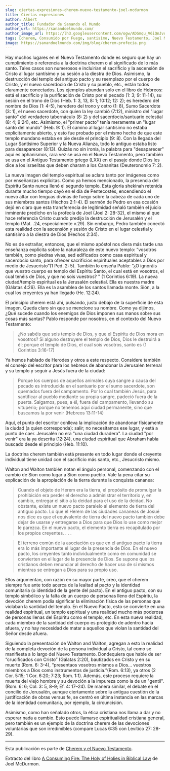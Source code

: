 ```yaml
---
slug: ciertas-expresiones-cherem-nuevo-testamento-joel-mcdurmon
title: Ciertas expresiones
author: Albert
author_title: Fundador de Sanando el Mundo
author_url: https://sanandoelmundo.com/
author_image_url: https://lh3.googleusercontent.com/ogw/ADGmqu_V6iQnJvuIOUFQJ8ebZQW6vvBd8lk0fipmF92Z
tags: [cherem, Consumido por Fuego, santisimo, Nuevo Testamento, Joel McDurmon]
image: https://sanandoelmundo.com/img/blog/cherem-profecia.png
---
```



<Redirect to="/articles/ciertas-expresiones" />

Hay muchos lugares en el Nuevo Testamento donde es seguro que hay un cumplimiento o referencia a la doctrina cherem o al significado de lo más santo. Tales casos son numerosos e incluirían el sacrificio y la ascensión de Cristo al lugar santísimo y su sesión a la diestra de Dios. Asimismo, la destrucción del templo del antiguo pacto y su reemplazo por el cuerpo de Cristo, y el nuevo sacerdocio de Cristo y su pueblo, etc., están todos claramente conectados. Los ejemplos abundan solo en el libro de Hebreos: está el sacrificio y la purificación de Cristo por el pecado (1: 3; 9: 11-14), su sesión en el trono de Dios (Heb. 1: 3, 13, 8: 1; 10:12; 12: 2); es heredero del nombre de Dios (1: 4-5), heredero del trono y cetro (1: 8), Sumo Sacerdote (3: 1), el nuevo sacerdote, con quien la ley cambió (7:12), ministro del "lugar santo" del verdadero tabernáculo (8: 2) y del sacerdocio/santuario celestial (8: 4; 9:24), etc. Asimismo, el "primer pacto" tenía meramente un "lugar santo del mundo" (Heb. 9: 1). El camino al lugar santísimo no estaba explícitamente abierto, y esto fue probado por el mismo hecho de que este templo mundano estaba en pie desde el principio (9: 8). Con la llegada del Lugar Santísimo Superior y la Nueva Alianza, todo lo antiguo estaba listo para desaparecer (8:13). Quizás no sin ironía, la palabra para "desaparecer" aquí es aphanismos, rara vez se usa en el Nuevo Testamento, pero también se usa en el Antiguo Testamento griego (LXX) en el pasaje donde Dios les dice a los israelitas que deben charam a los Cananitas (Deuteronomio 7: 2).

<!--truncate-->

La nueva imagen del templo espiritual se aclara tanto por imágenes como por enseñanzas explícitas. Como ya hemos mencionado, la presencia del Espíritu Santo nunca llenó el segundo templo. Esta gloria shekinah retenida durante mucho tiempo cayó en el día de Pentecostés, encendiendo el nuevo altar con lenguas divinas de fuego sobre la cabeza de cada uno de sus miembros santos (Hechos 2:1-4). El sermón de Pedro en esa ocasión dejó en claro que esta transferencia de legitimidad señaló también el juicio inminente predicho en la profecía de Joel (Joel 2: 28-32), el mismo al que hace referencia Cristo cuando predijo la destrucción de Jerusalén y el templo (Mat. .24, especialmente v.29). Sin embargo, Pedro también conectó esta realidad con la ascensión y sesión de Cristo en el lugar celestial y santísimo a la diestra de Dios (Hechos 2:34).

No es de extrañar, entonces, que el mismo apóstol nos diera más tarde una enseñanza explícita sobre la naturaleza de este nuevo templo: “vosotros también, como piedras vivas, sed edificados como casa espiritual y sacerdocio santo, para ofrecer sacrificios espirituales aceptables a Dios por medio de Jesucristo”(1 Ped. 2: 5). También lo enseña Pablo: “¿O ignoráis que vuestro cuerpo es templo del Espíritu Santo, el cual está en vosotros, el cual tenéis de Dios, y que no sois vuestros? " (1 Corintios 6:19). La nueva ciudad/templo espiritual es la Jerusalén celestial. Ella es nuestra madre (Gálatas 4:26). Ella es la asamblea de los santos llamada monte. Sión, a la cual los creyentes ya han llegado (He. 12:24).

El principio cherem está ahí, pulsando, justo debajo de la superficie de esta imagen. Queda claro sin que se mencione su nombre. Como ya dijimos, ¿Qué sucede cuando los enemigos de Dios imponen sus manos sobre sus cosas más santas? Pablo responde por nosotros, en el contexto del Nuevo Testamento:

> ¿No sabéis que sois templo de Dios, y que el Espíritu de Dios mora en vosotros? Si alguno destruyere el templo de Dios, Dios le destruirá a él; porque el templo de Dios, el cual sois vosotros, santo es (1 Corintios 3:16-17)

Ya hemos hablado de Herodes y otros a este respecto. Considere también el consejo del escritor para los hebreos de abandonar la Jerusalén terrenal y su templo y seguir a Jesús fuera de la ciudad:

> Porque los cuerpos de aquellos animales cuya sangre a causa del pecado es introducida en el santuario por el sumo sacerdote, son quemados fuera del campamento. Por lo cual también Jesús, para santificar al pueblo mediante su propia sangre, padeció fuera de la puerta. Salgamos, pues, a él, fuera del campamento, llevando su vituperio; porque no tenemos aquí ciudad permanente, sino que buscamos la por venir (Hebreos 13:11-14)

Aquí, el punto del escritor conlleva la implicación de abandonar físicamente la ciudad (a quien corresponda): salir; no necesitamos ese lugar, y está a punto de caer. Jerusalén no era "una ciudad duradera". La ciudad "por venir" era la ya descrita (12:24), una ciudad espiritual que Abraham había buscado desde el principio (Heb. 11:10).

La doctrina cherem también está presente en todo lugar donde el creyente individual tiene unidad con el sacrificio más santo, etc., Jesucristo mismo.

Walton and Walton también notan el ángulo personal, comenzando con el cambio de Sion como lugar a Sion como pueblo. Vale la pena citar su explicación de la apropiación de la tierra durante la conquista cananea:

> Cuando el objeto de Herem era la tierra, el propósito de promulgar la prohibición era perder el derecho a administrar el territorio y, en cambio, entregar el sitio a la deidad para el uso de la deidad. No obstante, existe un nuevo pacto paralelo al elemento de tierra del antiguo pacto. Lo que el Herem de las ciudades cananeas de Josué nos dice es que el equivalente de tierra del nuevo pacto también debe dejar de usarse y entregarse a Dios para que Dios lo use como mejor le parezca. En el nuevo pacto, el elemento tierra es recapitulado por los propios creyentes. . . .

> El terreno común de la asociación es que en el antiguo pacto la tierra era lo más importante el lugar de la presencia de Dios. En el nuevo pacto, los creyentes tanto individualmente como en comunidad se convierten en el lugar de la presencia de Dios. Se supone que los cristianos deben renunciar al derecho de hacer uso de sí mismos mientras se entregan a Dios para su propio uso.

Ellos argumentan, con razón en su mayor parte, creo, que el cherem siempre fue ante todo acerca de la lealtad al pacto y la identidad comunitaria (o identidad de la gente del pacto). En el antiguo pacto, con su templo simbólico y la falta de un cuerpo de personas lleno del Espíritu, la devoción cherem podía significar la eliminación física de las personas que violaban la santidad del templo. En el Nuevo Pacto, esto se convierte en una realidad espiritual, un templo espiritual y una realidad mucho más poderosa de personas llenas del Espíritu como el templo, etc. En esta nueva realidad, cada miembro de la santidad del cuerpo es protegido de adentro hacia afuera, y no hay necesidad de matar a aquellos que violan la santidad del Señor desde afuera.

Siguiendo la presentación de Walton and Walton, agregan a esto la realidad de la completa devoción de la persona individual a Cristo, tal como se manifiesta a lo largo del Nuevo Testamento. Dondequiera que hable de ser “crucificados con Cristo” (Gálatas 2:20), bautizados en Cristo y en su muerte (Rom. 6: 3-4), “presentaos vosotros mismos a Dios... vuestros miembros a Dios como instrumentos de justicia.”(Rom. 6:13), ya otros (2 Cor. 5:15; 1 Cor. 6:20; 7:23; Rom. 1:1). Además, este proceso requiere la muerte del viejo hombre y su devoción a la impureza como la de un "gentil". (Rom. 6: 6; Col. 3: 5, 8–9; Ef. 4: 17–24). De manera similar, el debate en el concilio de Jerusalén, aunque ciertamente sobre la antigua cuestión de la justificación de obras versus fe, se centró en última instancia en las marcas de la identidad comunitaria, por ejemplo, la circuncisión.

Asimismo, como han señalado otros, la ética cristiana nos llama a dar y no esperar nada a cambio. Esto puede llamarse espiritualidad cristiana general, pero también es un ejemplo de la doctrina cherem de las devociones voluntarias que son irredimibles (compare Lucas 6:35 con Levítico 27: 28-29).

---------

Esta publicación es parte de [Cherem y el Nuevo Testamento](/blog/cherem-nuevo-testamento-joel-mcdurmon).

<div className="alert alert--secondary" role="info">
  Extracto del libro <a href="https://www.amazon.com/Consuming-Fire-Holy-Holies-Biblical/dp/1078311242">A Consuming Fire: The Holy of Holies in Biblical Law</a> de Joel McDurmon.
</div>